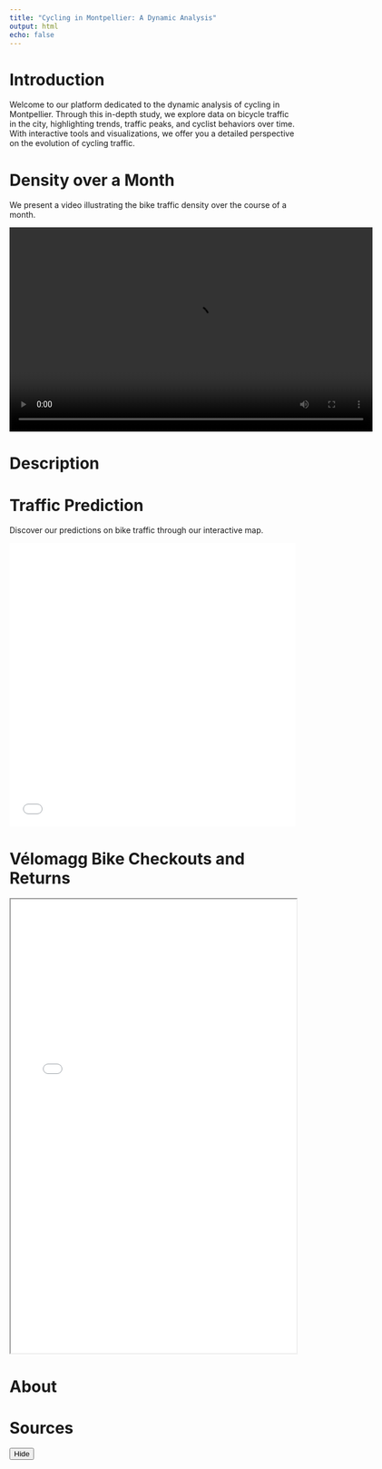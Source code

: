 ---
title: "Cycling in Montpellier: A Dynamic Analysis"
output: html
echo: false
---

# Introduction

Welcome to our platform dedicated to the dynamic analysis of cycling in Montpellier. Through this in-depth study, we explore data on bicycle traffic in the city, highlighting trends, traffic peaks, and cyclist behaviors over time. With interactive tools and visualizations, we offer you a detailed perspective on the evolution of cycling traffic.

# Density over a Month

We present a video illustrating the bike traffic density over the course of a month.

<video width="640" height="360" controls>
  <source src="compteurs_animation.mp4" type="video/mp4">
</video>

# Description

# Traffic Prediction

Discover our predictions on bike traffic through our interactive map.

<iframe src="mtp_interactive.html" width="100%" height="500px" frameborder="0"></iframe>

# Vélomagg Bike Checkouts and Returns

<iframe src="graphique_interactif.html" width="100%" height="800"></iframe>

# About

# Sources



<button id="toc-toggle"> Hide</button>

<script>
    const toc = document.getElementById('TOC'); 
    const toggleButton = document.getElementById('toc-toggle');
    let lastScrollTop = 0; 

    toggleButton.addEventListener('click', () => {
        toc.classList.toggle('collapsed');
        
        if (toc.classList.contains('collapsed')) {
            toggleButton.textContent = 'Show'; 
        } else {
            toggleButton.textContent = 'Hide'; 
        }
    });

    
    window.addEventListener('scroll', () => {
        let currentScroll = window.pageYOffset || document.documentElement.scrollTop;

        
        if (currentScroll > lastScrollTop) {
            toggleButton.style.display = 'none'; 
        } else {
            
            toggleButton.style.display = 'block'; 
        }
        
        lastScrollTop = currentScroll <= 0 ? 0 : currentScroll; 
    });
</script>